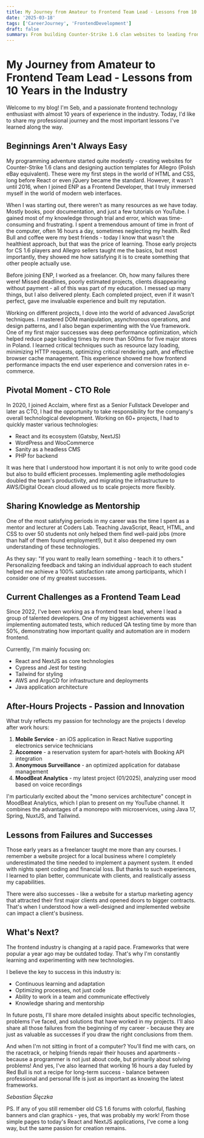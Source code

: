 ```yaml
---
title: My Journey from Amateur to Frontend Team Lead - Lessons from 10 Years in the Industry!
date: '2025-03-18'
tags: ['CareerJourney', 'FrontendDevelopment']
draft: false
summary: From building Counter-Strike 1.6 clan websites to leading frontend teams, this post shares my decade-long journey in web development. I discuss the challenges of self-learning, freelance struggles, performance optimization techniques, and key lessons that shaped my career path
---
```


# My Journey from Amateur to Frontend Team Lead - Lessons from 10 Years in the Industry

Welcome to my blog! I'm Seb, and a passionate frontend technology enthusiast with almost 10 years of experience in the industry. Today, I'd like to share my professional journey and the most important lessons I've learned along the way.

## Beginnings Aren't Always Easy

My programming adventure started quite modestly - creating websites for Counter-Strike 1.6 clans and designing auction templates for Allegro (Polish eBay equivalent). These were my first steps in the world of HTML and CSS, long before React or even jQuery became the standard. However, it wasn't until 2016, when I joined ENP as a Frontend Developer, that I truly immersed myself in the world of modern web interfaces.

When I was starting out, there weren't as many resources as we have today. Mostly books, poor documentation, and just a few tutorials on YouTube. I gained most of my knowledge through trial and error, which was time-consuming and frustrating. I spent a tremendous amount of time in front of the computer, often 16 hours a day, sometimes neglecting my health. Red Bull and coffee were my best friends - today I know that wasn't the healthiest approach, but that was the price of learning. Those early projects for CS 1.6 players and Allegro sellers taught me the basics, but most importantly, they showed me how satisfying it is to create something that other people actually use.

Before joining ENP, I worked as a freelancer. Oh, how many failures there were! Missed deadlines, poorly estimated projects, clients disappearing without payment - all of this was part of my education. I messed up many things, but I also delivered plenty. Each completed project, even if it wasn't perfect, gave me invaluable experience and built my reputation.

Working on different projects, I dove into the world of advanced JavaScript techniques. I mastered DOM manipulation, asynchronous operations, and design patterns, and I also began experimenting with the Vue framework. One of my first major successes was deep performance optimization, which helped reduce page loading times by more than 500ms for five major stores in Poland. I learned critical techniques such as resource lazy loading, minimizing HTTP requests, optimizing critical rendering path, and effective browser cache management. This experience showed me how frontend performance impacts the end user experience and conversion rates in e-commerce.

## Pivotal Moment - CTO Role

In 2020, I joined Acclaim, where first as a Senior Fullstack Developer and later as CTO, I had the opportunity to take responsibility for the company's overall technological development. Working on 60+ projects, I had to quickly master various technologies:

- React and its ecosystem (Gatsby, NextJS)
- WordPress and WooCommerce
- Sanity as a headless CMS
- PHP for backend

It was here that I understood how important it is not only to write good code but also to build efficient processes. Implementing agile methodologies doubled the team's productivity, and migrating the infrastructure to AWS/Digital Ocean cloud allowed us to scale projects more flexibly.

## Sharing Knowledge as Mentorship

One of the most satisfying periods in my career was the time I spent as a mentor and lecturer at Coders Lab. Teaching JavaScript, React, HTML, and CSS to over 50 students not only helped them find well-paid jobs (more than half of them found employment!), but it also deepened my own understanding of these technologies.

As they say: "If you want to really learn something - teach it to others." Personalizing feedback and taking an individual approach to each student helped me achieve a 100% satisfaction rate among participants, which I consider one of my greatest successes.

## Current Challenges as a Frontend Team Lead

Since 2022, I've been working as a frontend team lead, where I lead a group of talented developers. One of my biggest achievements was implementing automated tests, which reduced QA testing time by more than 50%, demonstrating how important quality and automation are in modern frontend.

Currently, I'm mainly focusing on:

- React and NextJS as core technologies
- Cypress and Jest for testing
- Tailwind for styling
- AWS and ArgoCD for infrastructure and deployments
- Java application architecture

## After-Hours Projects - Passion and Innovation

What truly reflects my passion for technology are the projects I develop after work hours:

1. **Mobile Service** - an iOS application in React Native supporting electronics service technicians
2. **Accomore** - a reservation system for apart-hotels with Booking API integration
3. **Anonymous Surveillance** - an optimized application for database management
4. **MoodBeat Analytics** - my latest project (01/2025), analyzing user mood based on voice recordings

I'm particularly excited about the "mono services architecture" concept in MoodBeat Analytics, which I plan to present on my YouTube channel. It combines the advantages of a monorepo with microservices, using Java 17, Spring, NuxtJS, and Tailwind.

## Lessons from Failures and Successes

Those early years as a freelancer taught me more than any courses. I remember a website project for a local business where I completely underestimated the time needed to implement a payment system. It ended with nights spent coding and financial loss. But thanks to such experiences, I learned to plan better, communicate with clients, and realistically assess my capabilities.

There were also successes - like a website for a startup marketing agency that attracted their first major clients and opened doors to bigger contracts. That's when I understood how a well-designed and implemented website can impact a client's business.

## What's Next?

The frontend industry is changing at a rapid pace. Frameworks that were popular a year ago may be outdated today. That's why I'm constantly learning and experimenting with new technologies.

I believe the key to success in this industry is:

- Continuous learning and adaptation
- Optimizing processes, not just code
- Ability to work in a team and communicate effectively
- Knowledge sharing and mentorship

In future posts, I'll share more detailed insights about specific technologies, problems I've faced, and solutions that have worked in my projects. I'll also share all those failures from the beginning of my career - because they are just as valuable as successes if you draw the right conclusions from them.

And when I'm not sitting in front of a computer? You'll find me with cars, on the racetrack, or helping friends repair their houses and apartments - because a programmer is not just about code, but primarily about solving problems! And yes, I've also learned that working 16 hours a day fueled by Red Bull is not a recipe for long-term success - balance between professional and personal life is just as important as knowing the latest frameworks.

_Sebastian Ślęczka_

PS. If any of you still remember old CS 1.6 forums with colorful, flashing banners and clan graphics - yes, that was probably my work! From those simple pages to today's React and NextJS applications, I've come a long way, but the same passion for creation remains.
